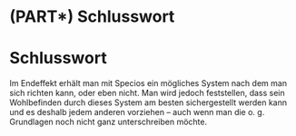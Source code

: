# (PART\*) Schlusswort {-}

# Schlusswort {-#sec-conclusion}

Im Endeffekt erhält man mit Specios ein mögliches System nach dem man sich richten kann, oder eben nicht.
Man wird jedoch feststellen, dass sein Wohlbefinden durch dieses System am besten sichergestellt werden kann
und es deshalb jedem anderen vorziehen
-- auch wenn man die o.&nbsp;g. Grundlagen noch nicht ganz unterschreiben möchte.
